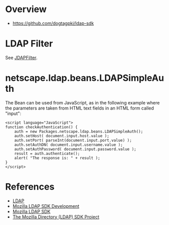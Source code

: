 = Overview =

* https://github.com/dogtagpki/ldap-sdk

= LDAP Filter =

See [https://hg.mozilla.org/projects/ldap-sdks/file/tip/java-sdk/ietfldap/org/ietf/ldap/client/JDAPFilter.java JDAPFilter].

= netscape.ldap.beans.LDAPSimpleAuth =

The Bean can be used from JavaScript, as in the following example
where the parameters are taken from HTML text fields in an HTML
form called "input":

<pre>
<script language="JavaScript">
function checkAuthentication() {
    auth = new Packages.netscape.ldap.beans.LDAPSimpleAuth();
    auth.setHost( document.input.host.value );
    auth.setPort( parseInt(document.input.port.value) );
    auth.setAuthDN( document.input.username.value );
    auth.setAuthPassword( document.input.password.value );
    result = auth.authenticate();
    alert( "The response is: " + result );
}
</script>
</pre>

= References =

* [[LDAP]]
* [[Mozilla LDAP SDK Development]]
* [https://hg.mozilla.org/projects/ldap-sdks Mozilla LDAP SDK]
* [https://www-archive.mozilla.org/directory/ The Mozilla Directory (LDAP) SDK Project]
